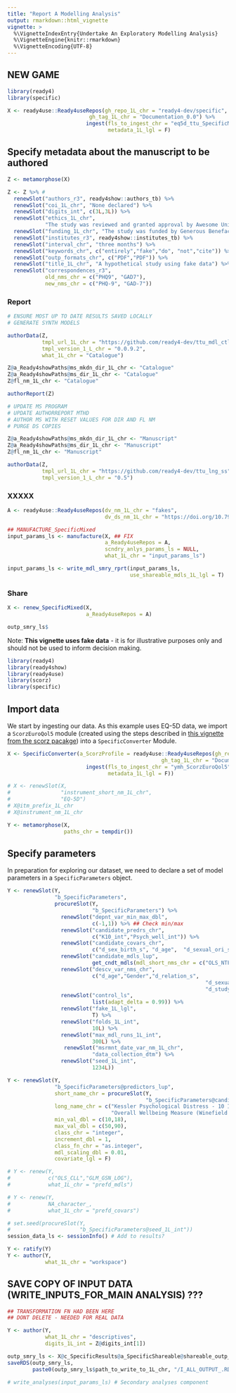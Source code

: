 ```yaml
---
title: "Report A Modelling Analysis"
output: rmarkdown::html_vignette
vignette: >
  %\VignetteIndexEntry{Undertake An Exploratory Modelling Analysis}
  %\VignetteEngine{knitr::rmarkdown}
  %\VignetteEncoding{UTF-8}
---
```


## NEW GAME
```r
library(ready4)
library(specific)
```

```r
X <- ready4use::Ready4useRepos(gh_repo_1L_chr = "ready4-dev/specific", 
                          gh_tag_1L_chr = "Documentation_0.0") %>%
                         ingest(fls_to_ingest_chr = "eq5d_ttu_SpecificMixed",
                                metadata_1L_lgl = F)
```

## Specify metadata about the manuscript to be authored
```r
Z <- metamorphose(X)
```
<!-- Move this to later -->
```r
Z <- Z %>% # 
  renewSlot("authors_r3", ready4show::authors_tb) %>%
  renewSlot("coi_1L_chr", "None declared") %>%
  renewSlot("digits_int", c(3L,3L)) %>%
  renewSlot("ethics_1L_chr", 
            "The study was reviewed and granted approval by Awesome University's Human Research Ethics Committee (1111111.1).") %>%
  renewSlot("funding_1L_chr", "The study was funded by Generous Benefactor.") %>%
  renewSlot("institutes_r3", ready4show::institutes_tb) %>%
  renewSlot("interval_chr", "three months") %>%
  renewSlot("keywords_chr", c("entirely","fake","do", "not","cite")) %>%
  renewSlot("outp_formats_chr", c("PDF","PDF")) %>%
  renewSlot("title_1L_chr", "A hypothetical study using fake data") %>%
  renewSlot("correspondences_r3",
            old_nms_chr = c("PHQ9", "GAD7"),
            new_nms_chr = c("PHQ-9", "GAD-7"))
```
### Report

```r
# ENSURE MOST UP TO DATE RESULTS SAVED LOCALLY
# GENERATE SYNTH MODELS
```

```r
authorData(Z,
           tmpl_url_1L_chr = "https://github.com/ready4-dev/ttu_mdl_ctlg",
           tmpl_version_1_L_chr = "0.0.9.2",
           what_1L_chr = "Catalogue")
```
```r
Z@a_Ready4showPaths@ms_mkdn_dir_1L_chr <- "Catalogue"
Z@a_Ready4showPaths@ms_dir_1L_chr <- "Catalogue"
Z@fl_nm_1L_chr <- "Catalogue"
```

```r
authorReport(Z)
```
```r
# UPDATE MS PROGRAM
# UPDATE AUTHORREPORT MTHD
# AUTHOR MS WITH RESET VALUES FOR DIR AND FL NM
# PURGE DS COPIES
```

```r
Z@a_Ready4showPaths@ms_mkdn_dir_1L_chr <- "Manuscript"
Z@a_Ready4showPaths@ms_dir_1L_chr <- "Manuscript"
Z@fl_nm_1L_chr <- "Manuscript"
```
```r
authorData(Z,
           tmpl_url_1L_chr = "https://github.com/ready4-dev/ttu_lng_ss",
           tmpl_version_1_L_chr = "0.5")
```


### XXXXX
```r
A <- ready4use::Ready4useRepos(dv_nm_1L_chr = "fakes",
                               dv_ds_nm_1L_chr = "https://doi.org/10.7910/DVN/GW7ZKC")
```
```r
## MANUFACTURE_SpecificMixed
input_params_ls <- manufacture(X, ## FIX
                               a_Ready4useRepos = A,
                               scndry_anlys_params_ls = NULL,
                               what_1L_chr = "input_params_ls")
```
```r
input_params_ls <- write_mdl_smry_rprt(input_params_ls,
                                       use_shareable_mdls_1L_lgl = T)
```

### Share

```r
X <- renew_SpecificMixed(X,
                         a_Ready4useRepos = A)
```


```r
outp_smry_ls$
```



Note: **This vignette uses fake data** - it is for illustrative purposes only and should not be used to inform decision making.

```r
library(ready4)
library(ready4show)
library(ready4use)
library(scorz)
library(specific)
```

## Import data

We start by ingesting our data. As this example uses EQ-5D data, we import a `ScorzEuroQol5` module (created using the steps described in [this vignette from the scorz pacakge](https://ready4-dev.github.io/scorz/articles/V_02.html))    into a `SpecificConverter` Module.

```r
X <- SpecificConverter(a_ScorzProfile = ready4use::Ready4useRepos(gh_repo_1L_chr = "ready4-dev/scorz", 
                                                 gh_tag_1L_chr = "Documentation_0.0") %>%
                         ingest(fls_to_ingest_chr = "ymh_ScorzEuroQol5",
                                metadata_1L_lgl = F))
```

```r
# X <- renewSlot(X,
#                "instrument_short_nm_1L_chr",
#                "EQ-5D")
# X@itm_prefix_1L_chr
# X@instrument_nm_1L_chr
```
```r
Y <- metamorphose(X,
                  paths_chr = tempdir())
```

## Specify parameters

In preparation for exploring our dataset, we need to declare a set of model parameters in a `SpecificParameters` object. 

```r
Y <- renewSlot(Y,
               "b_SpecificParameters",
               procureSlot(Y,
                           "b_SpecificParameters") %>%
                 renewSlot("depnt_var_min_max_dbl",
                           c(-1,1)) %>% ## Check min/max
                 renewSlot("candidate_predrs_chr",
                           c("K10_int","Psych_well_int")) %>%
                 renewSlot("candidate_covars_chr",
                           c("d_sex_birth_s", "d_age",  "d_sexual_ori_s", "d_studying_working")) %>%
                 renewSlot("candidate_mdls_lup",
                           get_cndt_mdls(mdl_short_nms_chr = c("OLS_NTF","OLS_CLL","GLM_GSN_LOG"))) %>%
                 renewSlot("descv_var_nms_chr",
                           c("d_age","Gender","d_relation_s",
                                                               "d_sexual_ori_s", "Region",
                                                               "d_studying_working")) %>% 
                 renewSlot("control_ls",
                           list(adapt_delta = 0.99)) %>%
                 renewSlot("fake_1L_lgl",
                           T) %>%
                 renewSlot("folds_1L_int",
                           10L) %>%
                 renewSlot("max_mdl_runs_1L_int",
                           300L) %>%
                  renewSlot("msrmnt_date_var_nm_1L_chr",
                           "data_collection_dtm") %>%
                 renewSlot("seed_1L_int",
                           1234L)) 
```

```r
Y <- renewSlot(Y, 
               "b_SpecificParameters@predictors_lup", 
               short_name_chr = procureSlot(Y,
                                            "b_SpecificParameters@candidate_predrs_chr"),
               long_name_chr = c("Kessler Psychological Distress - 10 Item Total Score",
                                 "Overall Wellbeing Measure (Winefield et al. 2012)"),
               min_val_dbl = c(10,18),
               max_val_dbl = c(50,90),
               class_chr = "integer",
               increment_dbl = 1,
               class_fn_chr = "as.integer",
               mdl_scaling_dbl = 0.01,
               covariate_lgl = F)
```


```r
# Y <- renew(Y,
#            c("OLS_CLL","GLM_GSN_LOG"),
#            what_1L_chr = "prefd_mdls")
```
```r
# Y <- renew(Y,
#            NA_character_,
#            what_1L_chr = "prefd_covars")
```
```r
# set.seed(procureSlot(Y,
#                      "b_SpecificParameters@seed_1L_int"))
session_data_ls <- sessionInfo() # Add to results?
```

```r
Y <- ratify(Y)
Y <- author(Y,
            what_1L_chr = "workspace")
```

## SAVE COPY OF INPUT DATA (WRITE_INPUTS_FOR_MAIN ANALYSIS) ???
```r
## TRANSFORMATION FN HAD BEEN HERE
## DONT DELETE - NEEDED FOR REAL DATA
```

```r
Y <- author(Y,
            what_1L_chr = "descriptives",
            digits_1L_int = Z@digits_int[1])

```



```r
outp_smry_ls <- X@c_SpecificResults@a_SpecificShareable@shareable_outp_ls
saveRDS(outp_smry_ls, 
        paste0(outp_smry_ls$path_to_write_to_1L_chr, "/I_ALL_OUTPUT_.RDS"))
```

```r
# write_analyses(input_params_ls) # Secondary analyses component

```

